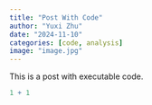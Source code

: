 ```yaml
---
title: "Post With Code"
author: "Yuxi Zhu"
date: "2024-11-10"
categories: [code, analysis]
image: "image.jpg"
---
```


This is a post with executable code.

```r
1 + 1
```
